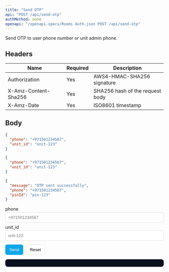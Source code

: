 ```yaml
---
title: "Send OTP"
api: "POST /api/send-otp"
authMethod: none
openapi: "/openapi-specs/Roomi Auth.json POST /api/send-otp"
---
```


Send OTP to user phone number or unit admin phone.

## Headers


| Name | Required | Description |
| --- | --- | --- |
| Authorization | Yes | AWS4-HMAC-SHA256 signature |
| X-Amz-Content-Sha256 | Yes | SHA256 hash of the request body |
| X-Amz-Date | Yes | ISO8601 timestamp |


## Body

```json
{
  "phone": "+971501234567",
  "unit_id": "unit-123"
}
```


<RequestExample>

```json Request Body
{
  "phone": "+971501234567",
  "unit_id": "unit-123"
}
```

</RequestExample>


<ResponseExample>

```json Response
{
  "message": "OTP sent successfully",
  "phone": "+971501234567",
  "pinId": "pin-123"
}
```

</ResponseExample>


<!-- GeneratedFieldsUI:post_api_send-otp -->
<Panel>
  <div id="form-post_api_send-otp">
    <form id="f-post_api_send-otp" style="display:block;max-width:720px">
      <label style="display:block;margin:6px 0 2px">phone </label><input id="fld_phone" type="text" placeholder="+971501234567" style="width:100%;padding:8px;border:1px solid #ddd;border-radius:6px">
<label style="display:block;margin:6px 0 2px">unit_id </label><input id="fld_unit_id" type="text" placeholder="unit-123" style="width:100%;padding:8px;border:1px solid #ddd;border-radius:6px">
      <div style="margin-top:12px;display:flex;gap:8px">
        <button type="submit" style="padding:8px 12px;border:1px solid #0ea5e9;border-radius:6px;background:#0ea5e9;color:#fff">Send</button>
        <button type="button" id="reset-post_api_send-otp" style="padding:8px 12px;border:1px solid #ddd;border-radius:6px;background:#fff">Reset</button>
      </div>
    </form>
    <pre id="resp-post_api_send-otp" style="margin-top:12px;background:#0b1020; color:#e2e8f0; padding:12px;border-radius:8px;overflow:auto"></pre>
  </div>
</Panel>

<script>
(function(){
  const form = document.getElementById('f-post_api_send-otp');
  const out = document.getElementById('resp-post_api_send-otp');
  const resetBtn = document.getElementById('reset-post_api_send-otp');
  if(!form||!out) return;
  resetBtn && resetBtn.addEventListener('click', ()=>{ form.reset(); out.textContent=''; });
  form.addEventListener('submit', async (e)=>{
    e.preventDefault();
    try {
      const body = {};
{ const v = document.getElementById("fld_phone").value; if(v!=="" || false) body["phone"] = (String)(v); }
{ const v = document.getElementById("fld_unit_id").value; if(v!=="" || false) body["unit_id"] = (String)(v); }
      const res = await fetch('https://auth-{env}-ae.roomi-services.com/api/send-otp', {
        method: 'POST',
        headers: { 'Content-Type': 'application/json' },
        body: JSON.stringify(body)
      });
      const text = await res.text();
      try { out.textContent = JSON.stringify(JSON.parse(text), null, 2); } catch { out.textContent = text; }
    } catch(err) {
      out.textContent = String(err);
    }
  });
})();
</script>
